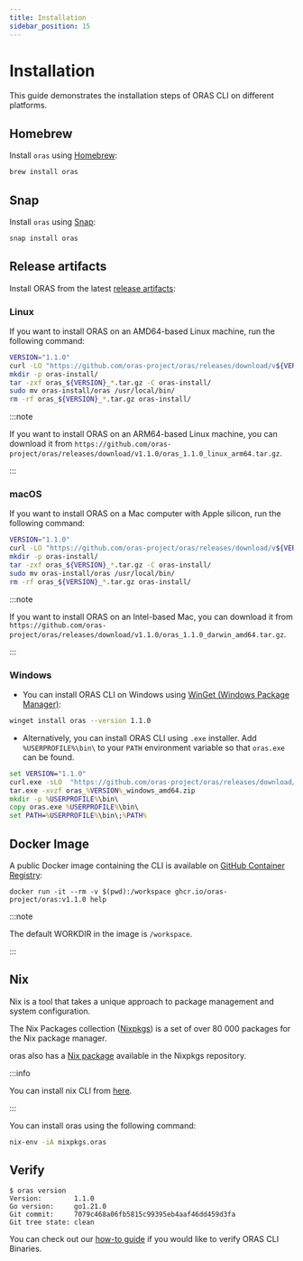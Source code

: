 ```yaml
---
title: Installation
sidebar_position: 15
---
```


# Installation

This guide demonstrates the installation steps of ORAS CLI on different platforms.

## Homebrew

Install `oras` using [Homebrew](https://brew.sh/):

```bash
brew install oras
```

## Snap

Install `oras` using [Snap](https://snapcraft.io/store):

```bash
snap install oras
```

## Release artifacts

Install ORAS from the latest [release artifacts](https://github.com/oras-project/oras/releases):

### Linux

If you want to install ORAS on an AMD64-based Linux machine, run the following command:

```bash
VERSION="1.1.0"
curl -LO "https://github.com/oras-project/oras/releases/download/v${VERSION}/oras_${VERSION}_linux_amd64.tar.gz"
mkdir -p oras-install/
tar -zxf oras_${VERSION}_*.tar.gz -C oras-install/
sudo mv oras-install/oras /usr/local/bin/
rm -rf oras_${VERSION}_*.tar.gz oras-install/
```
:::note

If you want to install ORAS on an ARM64-based Linux machine, you can download it from `https://github.com/oras-project/oras/releases/download/v1.1.0/oras_1.1.0_linux_arm64.tar.gz`.

:::

### macOS

If you want to install ORAS on a Mac computer with Apple silicon, run the following command:

```bash
VERSION="1.1.0"
curl -LO "https://github.com/oras-project/oras/releases/download/v${VERSION}/oras_${VERSION}_darwin_arm64.tar.gz"
mkdir -p oras-install/
tar -zxf oras_${VERSION}_*.tar.gz -C oras-install/
sudo mv oras-install/oras /usr/local/bin/
rm -rf oras_${VERSION}_*.tar.gz oras-install/
```
:::note

If you want to install ORAS on an Intel-based Mac, you can download it from `https://github.com/oras-project/oras/releases/download/v1.1.0/oras_1.1.0_darwin_amd64.tar.gz`.

:::

### Windows

- You can install ORAS CLI on Windows using [WinGet (Windows Package Manager)](https://github.com/microsoft/winget-pkgs):

```bash
winget install oras --version 1.1.0
```

- Alternatively, you can install ORAS CLI using `.exe` installer. Add `%USERPROFILE%\bin\` to your `PATH` environment variable so that `oras.exe` can be found.

```cmd
set VERSION="1.1.0"
curl.exe -sLO  "https://github.com/oras-project/oras/releases/download/v%VERSION%/oras_%VERSION%_windows_amd64.zip"
tar.exe -xvzf oras_%VERSION%_windows_amd64.zip
mkdir -p %USERPROFILE%\bin\
copy oras.exe %USERPROFILE%\bin\
set PATH=%USERPROFILE%\bin\;%PATH%
```

## Docker Image

A public Docker image containing the CLI is available on [GitHub Container Registry](https://github.com/orgs/oras-project/packages/container/package/oras):

```
docker run -it --rm -v $(pwd):/workspace ghcr.io/oras-project/oras:v1.1.0 help
```
:::note

The default WORKDIR in the image is `/workspace`.

:::

## Nix

Nix is a tool that takes a unique approach to package management and system configuration.

The Nix Packages collection ([Nixpkgs](https://github.com/NixOS/nixpkgs)) is a set of over 80 000 packages for the Nix package manager.

oras also has a [Nix package](https://github.com/NixOS/nixpkgs/blob/master/pkgs/development/tools/oras/default.nix) available in the Nixpkgs repository.

:::info

You can install nix CLI from [here](https://nixos.org/download.html).

:::

You can install oras using the following command:

```bash
nix-env -iA nixpkgs.oras
```

## Verify

```shell
$ oras version
Version:        1.1.0
Go version:     go1.21.0
Git commit:     7079c468a06fb5815c99395eb4aaf46dd459d3fa
Git tree state: clean
```

You can check out our [how-to guide](./how_to_guides/verifying_binaries.mdx) if you would like to verify ORAS CLI Binaries.